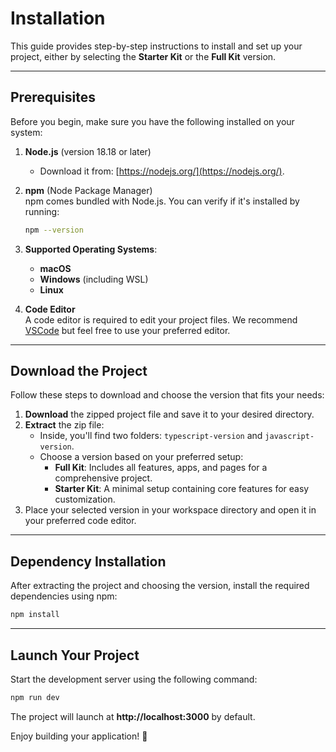 # Installation

This guide provides step-by-step instructions to install and set up your project, either by selecting the **Starter Kit** or the **Full Kit** version.

---

## Prerequisites

Before you begin, make sure you have the following installed on your system:

1. **Node.js** (version 18.18 or later)
   - Download it from: [https://nodejs.org/](https://nodejs.org/).
2. **npm** (Node Package Manager)  
   npm comes bundled with Node.js. You can verify if it's installed by running:

   ```bash
   npm --version
   ```

3. **Supported Operating Systems**:

   - **macOS**
   - **Windows** (including WSL)
   - **Linux**

4. **Code Editor**  
   A code editor is required to edit your project files. We recommend [VSCode](https://code.visualstudio.com/) but feel free to use your preferred editor.

---

## Download the Project

Follow these steps to download and choose the version that fits your needs:

1. **Download** the zipped project file and save it to your desired directory.
2. **Extract** the zip file:
   - Inside, you'll find two folders: `typescript-version` and `javascript-version`.
   - Choose a version based on your preferred setup:
     - **Full Kit**: Includes all features, apps, and pages for a comprehensive project.
     - **Starter Kit**: A minimal setup containing core features for easy customization.
3. Place your selected version in your workspace directory and open it in your preferred code editor.

---

## Dependency Installation

After extracting the project and choosing the version, install the required dependencies using npm:

```bash
npm install
```

---

## Launch Your Project

Start the development server using the following command:

```bash
npm run dev
```

The project will launch at **http://localhost:3000** by default.

Enjoy building your application! 🎉
